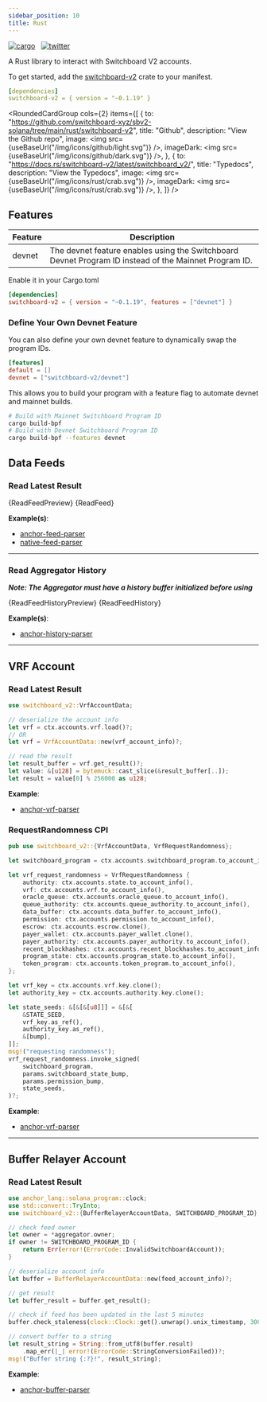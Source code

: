 ```yaml
---
sidebar_position: 10
title: Rust
---
```




[![cargo](https://badgen.net/crates/v/switchboard-v2)](https://crates.io/crates/switchboard-v2)&nbsp;&nbsp;
[![twitter](https://badgen.net/twitter/follow/switchboardxyz)](https://twitter.com/switchboardxyz)&nbsp;&nbsp;

A Rust library to interact with Switchboard V2 accounts.

To get started, add the
[switchboard-v2](https://crates.io/crates/switchboard-v2) crate to your
manifest.

```yaml
[dependencies]
switchboard-v2 = { version = "~0.1.19" }
```

<RoundedCardGroup
  cols={2}
  items={[
    {
      to: "https://github.com/switchboard-xyz/sbv2-solana/tree/main/rust/switchboard-v2",
      title: "Github",
      description: "View the Github repo",
      image: <img src={useBaseUrl("/img/icons/github/light.svg")} />,
      imageDark: <img src={useBaseUrl("/img/icons/github/dark.svg")} />,
    },
    {
      to: "https://docs.rs/switchboard-v2/latest/switchboard_v2/",
      title: "Typedocs",
      description: "View the Typedocs",
      image: <img src={useBaseUrl("/img/icons/rust/crab.svg")} />,
      imageDark: <img src={useBaseUrl("/img/icons/rust/crab.svg")} />,
    },
  ]}
/>

## Features

| Feature | Description                                                                                           |
| ------- | ----------------------------------------------------------------------------------------------------- |
| devnet  | The devnet feature enables using the Switchboard Devnet Program ID instead of the Mainnet Program ID. |

Enable it in your Cargo.toml

```toml
[dependencies]
switchboard-v2 = { version = "~0.1.19", features = ["devnet"] }
```

### Define Your Own Devnet Feature

You can also define your own devnet feature to dynamically swap the program IDs.

```toml
[features]
default = []
devnet = ["switchboard-v2/devnet"]
```

This allows you to build your program with a feature flag to automate devnet and
mainnet builds.

```bash
# Build with Mainnet Switchboard Program ID
cargo build-bpf
# Build with Devnet Switchboard Program ID
cargo build-bpf --features devnet
```

## Data Feeds

### Read Latest Result


<Tabs>
  <TabItem value="preview" label="Preview">
    <CodeBlock language="rust">{ReadFeedPreview}</CodeBlock>
  </TabItem>
  <TabItem value="full" label="Full">
    <CodeBlock language="rust">{ReadFeed}</CodeBlock>
  </TabItem>
</Tabs>

**Example(s)**:

- [anchor-feed-parser](https://github.com/switchboard-xyz/sbv2-solana/blob/main/programs/anchor-feed-parser/src/lib.rs)
- [native-feed-parser](https://github.com/switchboard-xyz/sbv2-solana/blob/main/programs/native-feed-parser/src/lib.rs)

<hr />

### Read Aggregator History


**_Note: The Aggregator must have a history buffer initialized before using_**

<Tabs>
  <TabItem value="preview" label="Preview">
    <CodeBlock language="rust">{ReadFeedHistoryPreview}</CodeBlock>
  </TabItem>
  <TabItem value="full" label="Full">
    <CodeBlock language="rust">{ReadFeedHistory}</CodeBlock>
  </TabItem>
</Tabs>

**Example(s)**:

- [anchor-history-parser](https://github.com/switchboard-xyz/sbv2-solana/blob/main/programs/anchor-history-parser/src/lib.rs)

<hr />

## VRF Account

### Read Latest Result

```rust
use switchboard_v2::VrfAccountData;

// deserialize the account info
let vrf = ctx.accounts.vrf.load()?;
// OR
let vrf = VrfAccountData::new(vrf_account_info)?;

// read the result
let result_buffer = vrf.get_result()?;
let value: &[u128] = bytemuck::cast_slice(&result_buffer[..]);
let result = value[0] % 256000 as u128;
```

**Example**:

- [anchor-vrf-parser](https://github.com/switchboard-xyz/sbv2-solana/blob/main/programs/anchor-vrf-parser/src/actions/update_result.rs)

### RequestRandomness CPI

```rust
pub use switchboard_v2::{VrfAccountData, VrfRequestRandomness};

let switchboard_program = ctx.accounts.switchboard_program.to_account_info();

let vrf_request_randomness = VrfRequestRandomness {
    authority: ctx.accounts.state.to_account_info(),
    vrf: ctx.accounts.vrf.to_account_info(),
    oracle_queue: ctx.accounts.oracle_queue.to_account_info(),
    queue_authority: ctx.accounts.queue_authority.to_account_info(),
    data_buffer: ctx.accounts.data_buffer.to_account_info(),
    permission: ctx.accounts.permission.to_account_info(),
    escrow: ctx.accounts.escrow.clone(),
    payer_wallet: ctx.accounts.payer_wallet.clone(),
    payer_authority: ctx.accounts.payer_authority.to_account_info(),
    recent_blockhashes: ctx.accounts.recent_blockhashes.to_account_info(),
    program_state: ctx.accounts.program_state.to_account_info(),
    token_program: ctx.accounts.token_program.to_account_info(),
};

let vrf_key = ctx.accounts.vrf.key.clone();
let authority_key = ctx.accounts.authority.key.clone();

let state_seeds: &[&[&[u8]]] = &[&[
    &STATE_SEED,
    vrf_key.as_ref(),
    authority_key.as_ref(),
    &[bump],
]];
msg!("requesting randomness");
vrf_request_randomness.invoke_signed(
    switchboard_program,
    params.switchboard_state_bump,
    params.permission_bump,
    state_seeds,
)?;

```

**Example**:

- [anchor-vrf-parser](https://github.com/switchboard-xyz/sbv2-solana/blob/main/programs/anchor-vrf-parser/src/actions/request_result.rs)

<hr />

## Buffer Relayer Account

### Read Latest Result

```rust
use anchor_lang::solana_program::clock;
use std::convert::TryInto;
use switchboard_v2::{BufferRelayerAccountData, SWITCHBOARD_PROGRAM_ID};

// check feed owner
let owner = *aggregator.owner;
if owner != SWITCHBOARD_PROGRAM_ID {
    return Err(error!(ErrorCode::InvalidSwitchboardAccount));
}

// deserialize account info
let buffer = BufferRelayerAccountData::new(feed_account_info)?;

// get result
let buffer_result = buffer.get_result();

// check if feed has been updated in the last 5 minutes
buffer.check_staleness(clock::Clock::get().unwrap().unix_timestamp, 300)?;

// convert buffer to a string
let result_string = String::from_utf8(buffer.result)
    .map_err(|_| error!(ErrorCode::StringConversionFailed))?;
msg!("Buffer string {:?}!", result_string);
```

**Example**:

- [anchor-buffer-parser](https://github.com/switchboard-xyz/sbv2-solana/blob/main/programs/anchor-buffer-parser/src/lib.rs)
